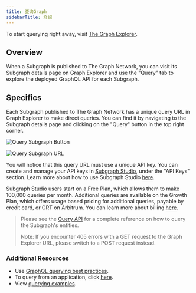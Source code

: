 ```yaml
---
title: 查询Graph
sidebarTitle: 介绍
---
```


To start querying right away, visit [The Graph Explorer](https://thegraph.com/explorer).

## Overview

When a Subgraph is published to The Graph Network, you can visit its Subgraph details page on Graph Explorer and use the "Query" tab to explore the deployed GraphQL API for each Subgraph.

## Specifics

Each Subgraph published to The Graph Network has a unique query URL in Graph Explorer to make direct queries. You can find it by navigating to the Subgraph details page and clicking on the "Query" button in the top right corner.

![Query Subgraph Button](/img/query-button-screenshot.png)

![Query Subgraph URL](/img/query-url-screenshot.png)

You will notice that this query URL must use a unique API key. You can create and manage your API keys in [Subgraph Studio](https://thegraph.com/studio), under the "API Keys" section. Learn more about how to use Subgraph Studio [here](/deploying/subgraph-studio/).

Subgraph Studio users start on a Free Plan, which allows them to make 100,000 queries per month. Additional queries are available on the Growth Plan, which offers usage based pricing for additional queries, payable by credit card, or GRT on Arbitrum. You can learn more about billing [here](/subgraphs/billing/).

> Please see the [Query API](/subgraphs/querying/graphql-api/) for a complete reference on how to query the Subgraph's entities.
>
> Note: If you encounter 405 errors with a GET request to the Graph Explorer URL, please switch to a POST request instead.

### Additional Resources

- Use [GraphQL querying best practices](/subgraphs/querying/best-practices/).
- To query from an application, click [here](/subgraphs/querying/from-an-application/).
- View [querying examples](https://github.com/graphprotocol/query-examples/tree/main).
